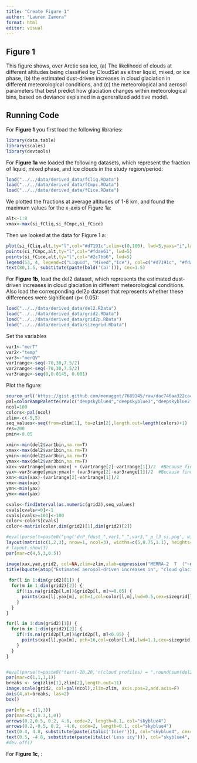 ```yaml
---
title: "Create Figure 1"
author: "Lauren Zamora"
format: html
editor: visual
---
```


## Figure 1

This figure shows, over Arctic sea ice, (a) The likelihood of clouds at different altitudes being classified by CloudSat as either liquid, mixed, or ice phase, (b) the estimated dust-driven increases in cloud glaciation in different meteorological conditions, and (c) the meteorological and aerosol parameters that best predict how glaciation changes within meteorological bins, based on deviance explained in a generalized additive model.

## Running Code

For **Figure 1** you first load the following libraries:

```r
library(data.table)
library(scales)
library(devtools)
```

For **Figure 1a** we loaded the following datasets, which represent the fraction of liquid, mixed phase, and ice clouds in the study region/period:

```r
load("../../data/derived_data/fCliq.RData")
load("../../data/derived_data/fCmpc.RData")
load("../../data/derived_data/fCice.RData")
```

We plotted the fractions at average altitudes of 1-8 km, and found the maximum values for the x-axis of Figure 1a:

```r
alt<-1:8
xmax<-max(si_fCliq,si_fCmpc,si_fCice)
```

Then we looked at the data for Figure 1 a:

```r
plot(si_fCliq,alt,ty="l",col="#d7191c",xlim=c(0,100), lwd=5,yaxs="i",las=1,xaxs="i",cex.axis=1.4,cex.lab=1.4, ylab="Altitude (km)", xlab="Cloud phase frequency (%)")
points(si_fCmpc,alt,ty="l",col="#fdae61", lwd=5)
points(si_fCice,alt,ty="l",col="#2c7bb6", lwd=5)
legend(53, 4, legend=c("Liquid", "Mixed","Ice"), col=c("#d7191c", "#fdae61", "#2c7bb6"), lty=1:2, cex=0.8,lwd=5)
text(80,1.5, substitute(paste(bold('(a)'))), cex=1.5)

```

For **Figure 1b**, load the del2 dataset, which represents the estimated dust-driven increases in cloud glaciation in different meteorological conditions. Also load the corresponding del2p dataset that represents whether these differences were significant (p\< 0.05):

```r
load("../../data/derived_data/del2.RData")
load("../../data/derived_data/grid2.RData")
load("../../data/derived_data/grid2p.RData")
load("../../data/derived_data/sizegrid.RData")
```

Set the variables

```r
var1<-"merT"
var2<-"temp"
var3<-"merQV"
var1range<-seq(-70,30,7.5/2)
var2range<-seq(-70,30,7.5/2)
var3range<-seq(0,0.0145, 0.001) 
```

Plot the figure:

```r
source_url('https://gist.github.com/menugget/7689145/raw/dac746aa322ca4160a5fe66c70fec16ebe26faf9/image.scale.2.r')
pal=colorRampPalette(rev(c("deepskyblue4","deepskyblue3","deepskyblue2","grey","orangered","red","darkred")))
ncol=100
colors<-pal(ncol)
zlim<-c(-5,5)
seq_values<-seq(from=zlim[1], to=zlim[2],length.out=length(colors)+1)
res=200
pmin<-0.05

xmin<-min(del2$var1bin,na.rm=T)
xmax<-max(del2$var1bin,na.rm=T) 
ymin<-min(del2$var3bin,na.rm=T) 
ymax<-max(del2$var3bin,na.rm=T) 
xax<-var1range[xmin:xmax] + (var1range[2]-var1range[1])/2  #Because findInterval gives low interval boundary
yax<-var3range[ymin:ymax]+ (var3range[2]-var3range[1])/2  #Because findInterval gives low interval boundary
xmn<-min(xax)-(var1range[2]-var1range[1])/2
xmx<-max(xax)
ymn<-min(yax)
ymx<-max(yax)

cvals<-findInterval(as.numeric(grid2),seq_values)
cvals[cvals<=0]<-1
cvals[cvals>=101]<-100
color<-colors[cvals]
color<-matrix(color,dim(grid2)[1],dim(grid2)[2])

#eval(parse(t=paste0("png('dcP_fdust_",var1,"_",var3,"_p_l3_si.png', width=5, height=4, units='in', res=200)")))
layout(matrix(c(1,2,3), nrow=1, ncol=3), widths=c(5,0.75,1.1), heights=c(4,4,4))
# layout.show(3)
par(mar=c(4,5,3,0.5))

image(xax,yax,grid2, col=NA,zlim=zlim,xlab=expression("MERRA-2  T  ("~degree~"C)"),ylab=expression("MERRA-2 specific humidity (kg kg"^-1*")"), xlim=c(xmn,0),ylim=c(0,ymx))
title(bquote(atop("Estimated aerosol-driven increases in", "cloud glaciation (\u{2202}glaciation"["j"]*", %), 2.5-3.5 km")), cex.main=1) 
 
 for(l in 1:dim(grid2)[1]) {
  for(m in 1:dim(grid2)[2]) {
  	if(!is.na(grid2p[l,m])&grid2p[l, m]>=0.05) {
      points(xax[l],yax[m], pch=1,col=color[l,m],lwd=0.5,cex=sizegrid[l,m])
    }
  }
}

for(l in 1:dim(grid2)[1]) {
  for(m in 1:dim(grid2)[2]) {
  	if(!is.na(grid2p[l,m])&grid2p[l, m]<0.05) {
      points(xax[l],yax[m], pch=16,col=color[l,m],lwd=1.1,cex=sizegrid[l,m])
    }
  }
}


#eval(parse(t=paste0("text(-20,20,'n(cloud profiles) = ",round(sum(del2$alln)/1e6),"M')")))
par(mar=c(1,1,1,1))
breaks <- seq(zlim[1],zlim[2],length.out=11)
image.scale(grid2, col=pal(ncol),zlim=zlim, axis.pos=2,add.axis=F)
axis(4,at=breaks, las=2)
box()

par(mfg = c(1,3))
par(mar=c(1,0.3,1,0))
arrows(0.2,0.5, 0.2, 4.6, code=2, length=0.1, col="skyblue4")
arrows(0.2,-0.5, 0.2, -4.6, code=2, length=0.1, col="skyblue4")
text(0.4, 4.8, substitute(paste(italic('Icier'))), col="skyblue4", cex=1)
text(0.5, -4.8, substitute(paste(italic('Less icy'))), col="skyblue4", cex=1)
#dev.off()

```

For **Figure 1c**, :
